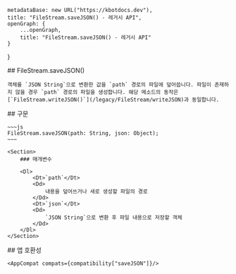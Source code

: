 
    metadataBase: new URL("https://kbotdocs.dev"),
    title: "FileStream.saveJSON() - 레거시 API",
    openGraph: {
        ...openGraph,
        title: "FileStream.saveJSON() - 레거시 API"
    }
}

<Section>
    ## FileStream.saveJSON()

    객체를 `JSON String`으로 변환한 값을 `path` 경로의 파일에 덮어씁니다. 파일이 존재하지 않을 경우 `path` 경로의 파일을 생성합니다. 해당 메소드의 동작은 [`FileStream.writeJSON()`](/legacy/FileStream/writeJSON)과 동일합니다.
</Section>
<Section>
    ## 구문

    ~~~js
    FileStream.saveJSON(path: String, json: Object);
    ~~~

    <Section>
        ### 매개변수

        <Dl>
            <Dt>`path`</Dt>
            <Dd>
                내용을 덮어쓰거나 새로 생성할 파일의 경로
            </Dd>
            <Dt>`json`</Dt>
            <Dd>
                `JSON String`으로 변환 후 파일 내용으로 저장할 객체
            </Dd>
        </Dl>
    </Section>
</Section>
<Section>
    ## 앱 호환성

    <AppCompat compats={compatibility["saveJSON"]}/>
</Section>